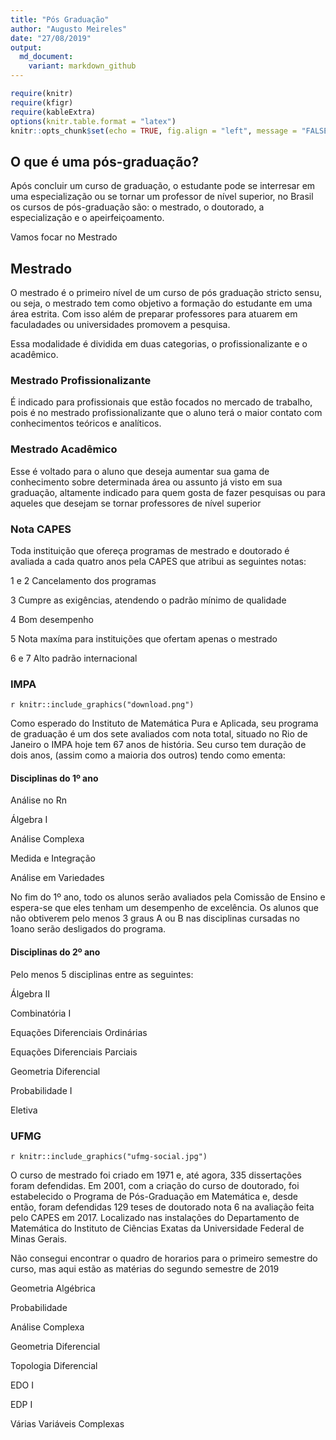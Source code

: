 ---
title: "Pós Graduação"
author: "Augusto Meireles"
date: "27/08/2019"
output:
  md_document:
    variant: markdown_github
---

```{r setup, include=FALSE}
require(knitr)
require(kfigr)
require(kableExtra)
options(knitr.table.format = "latex")
knitr::opts_chunk$set(echo = TRUE, fig.align = "left", message = "FALSE", warning = "FALSE", fig.height = 5, fig.width = 7.2)
```



## **O que é uma pós-graduação?**

Após concluir um curso de graduação, o estudante pode se interresar em uma especialização ou se tornar um professor de nível superior, no Brasil os cursos de pós-graduação são:
o mestrado, o doutorado, a especialização e o apeirfeiçoamento.


Vamos focar no Mestrado

## Mestrado

O mestrado é o primeiro nível de um curso de pós graduação stricto sensu, ou seja, o mestrado tem como objetivo a formação do estudante em uma área estrita. Com isso além de preparar professores para atuarem em faculadades ou universidades promovem a pesquisa. 

Essa modalidade é dividida em duas categorias, o profissionalizante e o acadêmico. 

### Mestrado Profissionalizante 

É indicado para profissionais que estão focados no mercado de trabalho, pois é no mestrado profissionalizante que o aluno terá o maior contato com conhecimentos teóricos e analíticos.

### Mestrado Acadêmico

Esse é voltado para o aluno que deseja aumentar sua gama de conhecimento sobre determinada área ou assunto já visto em sua graduação, altamente indicado para quem gosta de fazer pesquisas ou para aqueles que desejam se tornar professores de nível superior

### Nota CAPES

Toda instituição que ofereça programas de mestrado e doutorado é avaliada a cada quatro anos pela CAPES que atribui as seguintes notas:

1 e 2 Cancelamento dos programas 

3 Cumpre as exigências, atendendo o padrão mínimo de qualidade

4 Bom desempenho

5 Nota maxíma para instituições que ofertam apenas o mestrado

6 e 7 Alto padrão internacional


### IMPA 

`r knitr::include_graphics("download.png")`


Como esperado do Instituto de Matemática Pura e Aplicada, seu programa de graduação é um dos sete avaliados com nota total, situado no Rio de Janeiro o IMPA hoje tem 67 anos de história. Seu curso tem duração de dois anos, (assim como a maioria dos outros) tendo como ementa:





#### Disciplinas do 1º ano

Análise no Rn

Álgebra I

Análise Complexa

Medida e Integração

Análise em Variedades

No fim do 1º ano, todo os alunos serão avaliados pela Comissão de Ensino e espera-se que eles tenham um desempenho de excelência. Os alunos que não obtiverem pelo menos 3 graus A ou B nas disciplinas cursadas no 1oano serão desligados do programa.


#### Disciplinas do 2º ano

Pelo menos 5 disciplinas entre as seguintes: 

Álgebra II

Combinatória I

Equações Diferenciais Ordinárias

Equações Diferenciais Parciais

Geometria Diferencial

Probabilidade I

Eletiva


### UFMG

`r knitr::include_graphics("ufmg-social.jpg")`

O curso de mestrado foi criado em 1971 e, até agora, 335 dissertações foram defendidas. Em 2001, com a criação do curso de doutorado, foi estabelecido o Programa de Pós-Graduação em Matemática e, desde então, foram defendidas 129 teses de doutorado nota 6 na avaliação feita pelo CAPES em 2017. Localizado nas instalações do Departamento de Matemática do Instituto de Ciências Exatas da Universidade Federal de Minas Gerais.

Não consegui encontrar o quadro de horarios para o primeiro semestre do curso, mas aqui estão as matérias do segundo semestre de 2019

Geometria Algébrica

Probabilidade

Análise Complexa

Geometria Diferencial

Topologia Diferencial

EDO I

EDP I

Várias Variáveis Complexas
